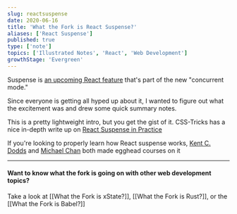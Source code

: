 ```yaml
---
slug: reactsuspense
date: 2020-06-16
title: 'What the Fork is React Suspense?'
aliases: ['React Suspense']
published: true
type: ['note']
topics: ['Illustrated Notes', 'React', 'Web Development']
growthStage: 'Evergreen'
---
```


<IntroParagraph>

Suspense is [an upcoming React feature](https://reactjs.org/docs/concurrent-mode-suspense.html) that's part of the new "concurrent mode."

</IntroParagraph>

Since everyone is getting all hyped up about it, I wanted to figure out what the excitement was and drew some quick summary notes.

<BasicImage alt="Wtf is React supense?" src="https://res.cloudinary.com/dg3gyk0gu/image/upload/c_scale,w_750/v1592262756/maggieappleton.com/egghead-course-notes/reactsuspense/WftReactSuspense_1.png" />

<BasicImage alt="Allows us to suspend rendering parts of our app until a particular condition is met, such as waiting until our data load. This keeps our interface interactive." src="https://res.cloudinary.com/dg3gyk0gu/image/upload/c_scale,w_900/v1592262756/maggieappleton.com/egghead-course-notes/reactsuspense/WftReactSuspense_2.png" />

<BasicImage alt="This allows us to prioritize the order that elements render in, based on those conditions. From high priority to low priority." src="https://res.cloudinary.com/dg3gyk0gu/image/upload/c_scale,w_900/v1592262754/maggieappleton.com/egghead-course-notes/reactsuspense/WftReactSuspense_4.png" />

<BasicImage alt="We create a suspense boundary around our components, and declare a fallback element to display while the data is loading." src="https://res.cloudinary.com/dg3gyk0gu/image/upload/c_scale,w_900/v1592262755/maggieappleton.com/egghead-course-notes/reactsuspense/WftReactSuspense_3.png" />


This is a pretty lightweight intro, but you get the gist of it. CSS-Tricks has a nice in-depth write up on [React Suspense in Practice](https://css-tricks.com/react-suspense-in-practice/)

If you're looking to properly learn how React suspense works, [Kent C. Dodds](https://twitter.com/kentcdodds) and [Michael Chan](https://twitter.com/chantastic) both made egghead courses on it

<a noTip href="https://egghead.io/courses/use-suspense-to-simplify-your-async-ui"><ImageFrame width="80%" alt="Shareable Custom Hooks in React" src="https://og-image-egghead-course.now.sh/use-suspense-to-simplify-your-async-ui" /></a>

<a noTip href="https://egghead.io/courses/build-an-app-with-react-suspense"><ImageFrame width="80%" alt="Shareable Custom Hooks in React" src="https://og-image-egghead-course.now.sh/build-an-app-with-react-suspense" /></a>

---

#### Want to know what the fork is going on with other web development topics?

Take a look at [[What the Fork is xState?]], [[What the Fork is Rust?]], or the [[What the Fork is Babel?]]